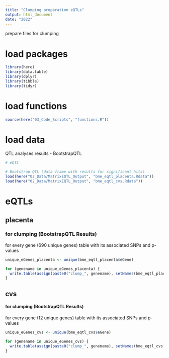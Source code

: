 ```yaml
---
title: "Clumping preparation eQTLs"
output: html_document
date: "2022"
---
```


prepare files for clumping 

# load packages
```r
library(here)
library(data.table)
library(dplyr)
library(tibble)
library(tidyr)
```

# load functions
```r
source(here("03_Code_Scripts", "functions.R"))
```

# load data

QTL analyses results - BootstrapQTL

```r
# eQTL

# Bootstrap QTL (data frame with results for significant hits)
load(here("02_Data/MatrixEQTL_Output", "bme_eqtl_placenta.Rdata"))
load(here("02_Data/MatrixEQTL_Output", "bme_eqtl_cvs.Rdata"))
```

# eQTLs

## placenta

### for clumping (BootstrapQTL Results)
for every gene (690 unique genes) table with its associated SNPs and p-values
```r
unique_eGenes_placenta <- unique(bme_eqtl_placenta$eGene)
```

```r
for (genename in unique_eGenes_placenta) {
  write.table(assign(paste0("clump_", genename), setNames(bme_eqtl_placenta[bme_eqtl_placenta$eGene == genename, c("eSNPs", "eSNP_pval")], c("SNP", "P"))), here("02_Data/clumping/placenta-eqtl_filesforclump", paste0("clump_", genename, ".txt")), row.names=FALSE, quote=FALSE)
}
```

## cvs

#### for clumping (BootstrapQTL Results)
for every gene (12 unique genes) table with its associated SNPs and p-values
```r
unique_eGenes_cvs <- unique(bme_eqtl_cvs$eGene)
```

```r
for (genename in unique_eGenes_cvs) {
  write.table(assign(paste0("clump_", genename), setNames(bme_eqtl_cvs[bme_eqtl_cvs$eGene == genename, c("eSNPs", "eSNP_pval")], c("SNP", "P"))), here("02_Data/clumping/cvs-eqtl_filesforclump", paste0("clump_", genename, ".txt")), row.names=FALSE, quote=FALSE)
}
```

